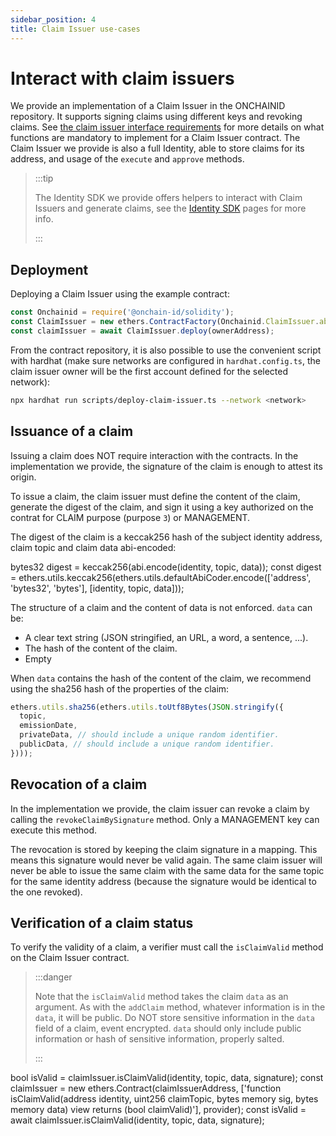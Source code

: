 ```yaml
---
sidebar_position: 4
title: Claim Issuer use-cases
---
```



# Interact with claim issuers

We provide an implementation of a Claim Issuer in the ONCHAINID repository. It supports signing claims using different
keys and revoking claims. See [the claim issuer interface requirements](./interfaces.mdx#Claim-issuer) for more details
on what functions are mandatory to implement for a Claim Issuer contract. The Claim Issuer we provide is also a full
Identity, able to store claims for its address, and usage of the `execute` and `approve` methods.

> :::tip
>
> The Identity SDK we provide offers helpers to interact with Claim Issuers and generate claims, see
> the [Identity SDK](../sdk/intro.md) pages for more info.
>
> :::

## Deployment

Deploying a Claim Issuer using the example contract:

```javascript
const Onchainid = require('@onchain-id/solidity');
const ClaimIssuer = new ethers.ContractFactory(Onchainid.ClaimIssuer.abi, Onchainid.ClaimIssuer.bytecode, signer);
const claimIssuer = await ClaimIssuer.deploy(ownerAddress);
```

From the contract repository, it is also possible to use the convenient script with hardhat (make sure networks are
configured in `hardhat.config.ts`, the claim issuer owner will be the first account defined for the selected network):

```bash
npx hardhat run scripts/deploy-claim-issuer.ts --network <network>
```

## Issuance of a claim

Issuing a claim does NOT require interaction with the contracts. In the implementation we provide, the signature of the
claim is enough to attest its origin.

To issue a claim, the claim issuer must define the content of the claim, generate the digest of the claim, and sign it
using a key authorized on the contrat for CLAIM purpose (purpose `3`) or MANAGEMENT.

The digest of the claim is a keccak256 hash of the subject identity address, claim topic and claim data abi-encoded:

<Tabs>
  <TabItem value="solidity" label="Solidity" default>
    <CodeBlock language="solidity">
    bytes32 digest = keccak256(abi.encode(identity, topic, data));
    </CodeBlock>
  </TabItem>
  <TabItem value="javascript" label="Javascript">
    <CodeBlock language="javascript">
    const digest = ethers.utils.keccak256(ethers.utils.defaultAbiCoder.encode(['address', 'bytes32', 'bytes'], [identity, topic, data]));
    </CodeBlock>
  </TabItem>
</Tabs>

The structure of a claim and the content of data is not enforced. `data` can be:
- A clear text string (JSON stringified, an URL, a word, a sentence, ...).
- The hash of the content of the claim.
- Empty

When `data` contains the hash of the content of the claim, we recommend using the sha256 hash of the properties of the
claim:

```javascript
ethers.utils.sha256(ethers.utils.toUtf8Bytes(JSON.stringify({
  topic,
  emissionDate,
  privateData, // should include a unique random identifier.
  publicData, // should include a unique random identifier.
})));
```

## Revocation of a claim

In the implementation we provide, the claim issuer can revoke a claim by calling the `revokeClaimBySignature` method.
Only a MANAGEMENT key can execute this method.

The revocation is stored by keeping the claim signature in a mapping. This means this signature would never be valid
again. The same claim issuer will never be able to issue the same claim with the same data for the same topic for the
same identity address (because the signature would be identical to the one revoked).

## Verification of a claim status

To verify the validity of a claim, a verifier must call the `isClaimValid` method on the Claim Issuer contract.

> :::danger
>
> Note that the `isClaimValid` method takes the claim `data` as an argument. As with the `addClaim` method, whatever
> information is in the `data`, it will be public. Do NOT store sensitive information in the `data` field of a claim,
> event encrypted. `data` should only include public information or hash of sensitive information, properly salted.
>
> :::

<Tabs>
  <TabItem value="solidity" label="Solidity" default>
    <CodeBlock language="solidity">
      bool isValid = claimIssuer.isClaimValid(identity, topic, data, signature);
    </CodeBlock>
  </TabItem>
  <TabItem value="javascript" label="Javascript">
    <CodeBlock language="javascript">
      const claimIssuer = new ethers.Contract(claimIssuerAddress, ['function isClaimValid(address identity, uint256 claimTopic, bytes memory sig, bytes memory data) view returns (bool claimValid)'], provider);
      const isValid = await claimIssuer.isClaimValid(identity, topic, data, signature);
    </CodeBlock>
  </TabItem>
</Tabs>
